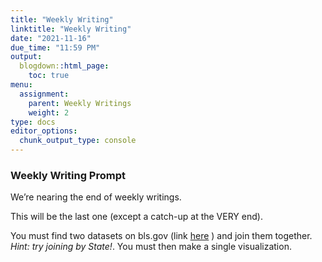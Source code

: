 ```yaml
---
title: "Weekly Writing"
linktitle: "Weekly Writing"
date: "2021-11-16"
due_time: "11:59 PM"
output:
  blogdown::html_page:
    toc: true
menu:
  assignment:
    parent: Weekly Writings
    weight: 2
type: docs
editor_options:
  chunk_output_type: console
---
```


### Weekly Writing Prompt

We're nearing the end of weekly writings.

This will be the last one (except a catch-up at the VERY end).

You must find two datasets on bls.gov (link [here](https://www.bls.gov/data/) ) and join them together. *Hint: try joining by State!*. You must then make a single visualization. 
